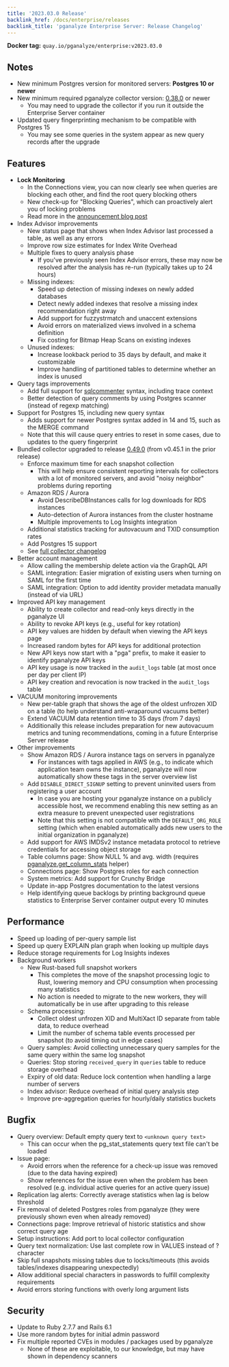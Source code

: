 ```yaml
---
title: '2023.03.0 Release'
backlink_href: /docs/enterprise/releases
backlink_title: 'pganalyze Enterprise Server: Release Changelog'
---
```


**Docker tag:** `quay.io/pganalyze/enterprise:v2023.03.0`

## Notes

- New minimum Postgres version for monitored servers: **Postgres 10 or newer**
- New minimum required pganalyze collector version: [0.38.0](https://github.com/pganalyze/collector/blob/main/CHANGELOG.md#0380------2021-03-31) or newer
  - You may need to upgrade the collector if you run it outside the Enterprise Server container
- Updated query fingerprinting mechanism to be compatible with Postgres 15
  - You may see some queries in the system appear as new query records after the upgrade

## Features

- **Lock Monitoring**
  - In the Connections view, you can now clearly see when queries are blocking each other, and find the root query blocking others
  - New check-up for "Blocking Queries", which can proactively alert you of locking problems
  - Read more in the [announcement blog post](https://pganalyze.com/blog/postgres-lock-monitoring)
- Index Advisor improvements
  - New status page that shows when Index Advisor last processed a table, as well as any errors
  - Improve row size estimates for Index Write Overhead
  - Multiple fixes to query analysis phase
    - If you've previously seen Index Advisor errors, these may now be resolved after the analysis has re-run (typically takes up to 24 hours)
  - Missing indexes:
    - Speed up detection of missing indexes on newly added databases
    - Detect newly added indexes that resolve a missing index recommendation right away
    - Add support for fuzzystrmatch and unaccent extensions
    - Avoid errors on materialized views involved in a schema definition
    - Fix costing for Bitmap Heap Scans on existing indexes
  - Unused indexes:
    - Increase lookback period to 35 days by default, and make it customizable
    - Improve handling of partitioned tables to determine whether an index is unused
- Query tags improvements
  - Add full support for [sqlcommenter](https://google.github.io/sqlcommenter/) syntax, including trace context
  - Better detection of query comments by using Postgres scanner (instead of regexp matching)
- Support for Postgres 15, including new query syntax
  - Adds support for newer Postgres syntax added in 14 and 15, such as the MERGE command
  - Note that this will cause query entries to reset in some cases, due to updates to the query fingerprint
- Bundled collector upgraded to release [0.49.0](https://github.com/pganalyze/collector/blob/main/CHANGELOG.md#0490------2023-02-27) (from v0.45.1 in the prior release)
  - Enforce maximum time for each snapshot collection
    - This will help ensure consistent reporting intervals for collectors with a lot of monitored servers, and avoid "noisy neighbor" problems during reporting
  - Amazon RDS / Aurora
    - Avoid DescribeDBInstances calls for log downloads for RDS instances
    - Auto-detection of Aurora instances from the cluster hostname
    - Multiple improvements to Log Insights integration
  - Additional statistics tracking for autovacuum and TXID consumption rates
  - Add Postgres 15 support
  - See [full collector changelog](https://github.com/pganalyze/collector/blob/main/CHANGELOG.md#0490------2023-02-27)
- Better account management
  - Allow calling the membership delete action via the GraphQL API
  - SAML integration: Easier migration of existing users when turning on SAML for the first time
  - SAML integration: Option to add identity provider metadata manually (instead of via URL)
- Improved API key management
  - Ability to create collector and read-only keys directly in the pganalyze UI
  - Ability to revoke API keys (e.g., useful for key rotation)
  - API key values are hidden by default when viewing the API keys page
  - Increased random bytes for API keys for additional protection
  - New API keys now start with a "pga" prefix, to make it easier to identify pganalyze API keys
  - API key usage is now tracked in the `audit_logs` table (at most once per day per client IP)
  - API key creation and revocation is now tracked in the `audit_logs` table
- VACUUM monitoring improvements
  - New per-table graph that shows the age of the oldest unfrozen XID on a table (to help understand anti-wraparound vacuums better)
  - Extend VACUUM data retention time to 35 days (from 7 days)
  - Additionally this release includes preparation for new autovacuum metrics and tuning recommendations, coming in a future Enterprise Server release
- Other improvements
  - Show Amazon RDS / Aurora instance tags on servers in pganalyze
    - For instances with tags applied in AWS (e.g., to indicate which application team owns the instance),
      pganalyze will now automatically show these tags in the server overview list
  - Add `DISABLE_DIRECT_SIGNUP` setting to prevent uninvited users from registering a user account
    - In case you are hosting your pganalyze instance on a publicly accessible host, we recommend enabling this new setting as an extra measure to prevent unexpected user registrations
    - Note that this setting is not compatible with the `DEFAULT_ORG_ROLE` setting (which when enabled automatically adds new users to the initial organization in pganalyze)
  - Add support for AWS IMDSv2 instance metadata protocol to retrieve credentials for accessing object storage
  - Table columns page: Show NULL % and avg. width (requires [pganalyze.get_column_stats](/docs/install/amazon_rds/02_create_monitoring_user) helper)
  - Connections page: Show Postgres roles for each connection
  - System metrics: Add support for Crunchy Bridge
  - Update in-app Postgres documentation to the latest versions
  - Help identifying queue backlogs by printing background queue statistics to Enterprise Server container output every 10 minutes


## Performance

* Speed up loading of per-query sample list
* Speed up query EXPLAIN plan graph when looking up multiple days
* Reduce storage requirements for Log Insights indexes
* Background workers
  - New Rust-based full snapshot workers
    - This completes the move of the snapshot processing logic to Rust, lowering memory and CPU consumption when processing many statistics
    - No action is needed to migrate to the new workers, they will automatically be in use after upgrading to this release
  - Schema processing:
    - Collect oldest unfrozen XID and MultiXact ID separate from table data, to reduce overhead
    - Limit the number of schema table events processed per snapshot (to avoid timing out in edge cases)
  - Query samples: Avoid collecting unnecessary query samples for the same query within the same log snapshot
  - Queries: Stop storing `received_query` in `queries` table to reduce storage overhead
  - Expiry of old data: Reduce lock contention when handling a large number of servers
  - Index advisor: Reduce overhead of initial query analysis step
  - Improve pre-aggregation queries for hourly/daily statistics buckets

## Bugfix

* Query overview: Default empty query text to `<unknown query text>`
  - This can occur when the pg_stat_statements query text file can't be loaded
* Issue page:
  - Avoid errors when the reference for a check-up issue was removed (due to the data having expired)
  - Show references for the issue even when the problem has been resolved (e.g. individual active queries for an active query issue)
* Replication lag alerts: Correctly average statistics when lag is below threshold
* Fix removal of deleted Postgres roles from pganalyze (they were previously shown even when already removed)
* Connections page: Improve retrieval of historic statistics and show correct query age
* Setup instructions: Add port to local collector configuration
* Query text normalization: Use last complete row in VALUES instead of ? character
* Skip full snapshots missing tables due to locks/timeouts (this avoids tables/indexes disappearing unexpectedly)
* Allow additional special characters in passwords to fulfill complexity requirements
* Avoid errors storing functions with overly long argument lists

## Security

* Update to Ruby 2.7.7 and Rails 6.1
* Use more random bytes for initial admin password
* Fix multiple reported CVEs in modules / packages used by pganalyze
  - None of these are exploitable, to our knowledge, but may have shown in dependency scanners
